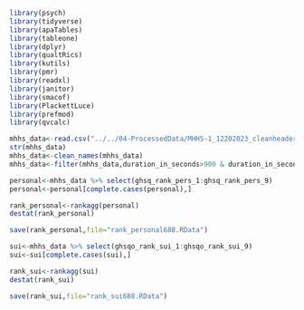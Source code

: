 ```r
library(psych)
library(tidyverse)
library(apaTables)
library(tableone)
library(dplyr)
library(qualtRics)
library(kutils)
library(pmr)
library(readxl)
library(janitor)
library(smacof)
library(PlackettLuce)
library(prefmod)
library(qvcalc)

```

```r

mhhs_data<-read.csv("../../04-ProcessedData/MHHS-1_12202023_cleanheader.csv")
str(mhhs_data)
mhhs_data<-clean_names(mhhs_data)
mhhs_data<-filter(mhhs_data,duration_in_seconds>900 & duration_in_seconds<10080)
```

```r
personal<-mhhs_data %>% select(ghsq_rank_pers_1:ghsq_rank_pers_9)
personal<-personal[complete.cases(personal),]

rank_personal<-rankagg(personal)
destat(rank_personal)

save(rank_personal,file="rank_personal688.RData")

sui<-mhhs_data %>% select(ghsqo_rank_sui_1:ghsqo_rank_sui_9)
sui<-sui[complete.cases(sui),]

rank_sui<-rankagg(sui)
destat(rank_sui)

save(rank_sui,file="rank_sui688.RData")

```

